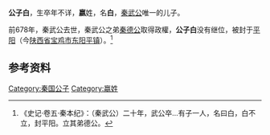 {{模板:Infobox 先秦人物
|名称=白
|姓=嬴
|氏=
|名=白
|字=
|别名=
|别字=
|谥号=
|时代=春秋
|国家=秦国 
|身份=秦国公子
|逝世=
|父亲=秦武公
}}

'''公子白'''，生卒年不详，'''嬴'''姓，名'''白'''，[[秦武公|秦武公]]唯一的儿子。

前678年，秦武公去世，秦武公之弟[[秦德公|秦德公]]取得政權，'''公子白'''没有继位，被封于[[平阳|平阳]]（今[[陕西省|陕西省]][[宝鸡市|宝鸡市]][[东阳平镇|东阳平镇]]）。<ref>《史记·卷五·秦本纪》：（秦武公）二十年，武公卒…有子一人，名曰白，白不立，封平阳。立其弟德公。</ref>

== 参考资料 ==
{{reflist|1}}

[[Category:秦国公子|Category:秦国公子]]
[[Category:嬴姓|Category:嬴姓]]